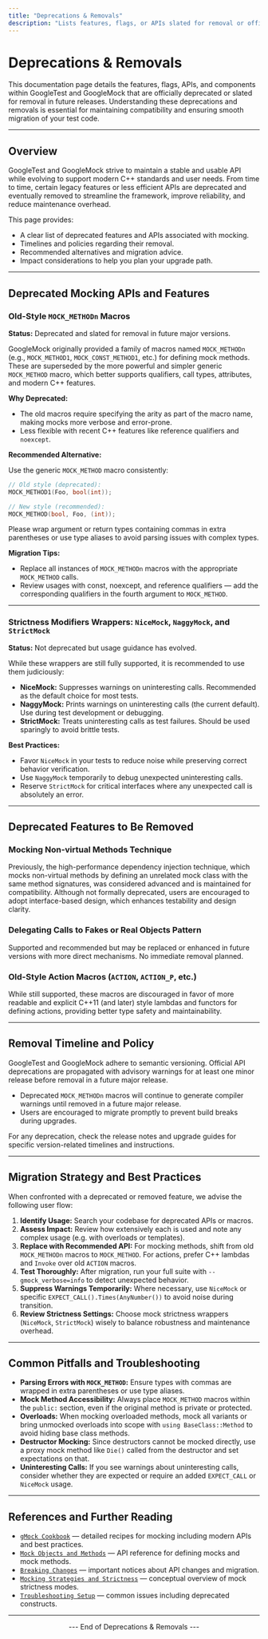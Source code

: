 ```yaml
---
title: "Deprecations & Removals"
description: "Lists features, flags, or APIs slated for removal or officially deprecated. Explains timelines, recommended alternatives, and impact on user projects."
---
```


# Deprecations & Removals

This documentation page details the features, flags, APIs, and components within GoogleTest and GoogleMock that are officially deprecated or slated for removal in future releases. Understanding these deprecations and removals is essential for maintaining compatibility and ensuring smooth migration of your test code.

---

## Overview

GoogleTest and GoogleMock strive to maintain a stable and usable API while evolving to support modern C++ standards and user needs. From time to time, certain legacy features or less efficient APIs are deprecated and eventually removed to streamline the framework, improve reliability, and reduce maintenance overhead.

This page provides:

- A clear list of deprecated features and APIs associated with mocking.
- Timelines and policies regarding their removal.
- Recommended alternatives and migration advice.
- Impact considerations to help you plan your upgrade path.

---

## Deprecated Mocking APIs and Features

### Old-Style `MOCK_METHODn` Macros

**Status:** Deprecated and slated for removal in future major versions.

GoogleMock originally provided a family of macros named `MOCK_METHODn` (e.g., `MOCK_METHOD1`, `MOCK_CONST_METHOD1`, etc.) for defining mock methods. These are superseded by the more powerful and simpler generic `MOCK_METHOD` macro, which better supports qualifiers, call types, attributes, and modern C++ features.

**Why Deprecated:**

- The old macros require specifying the arity as part of the macro name, making mocks more verbose and error-prone.
- Less flexible with recent C++ features like reference qualifiers and `noexcept`.

**Recommended Alternative:**

Use the generic `MOCK_METHOD` macro consistently:

```cpp
// Old style (deprecated):
MOCK_METHOD1(Foo, bool(int));

// New style (recommended):
MOCK_METHOD(bool, Foo, (int));
```

Please wrap argument or return types containing commas in extra parentheses or use type aliases to avoid parsing issues with complex types.

**Migration Tips:**

- Replace all instances of `MOCK_METHODn` macros with the appropriate `MOCK_METHOD` calls.
- Review usages with const, noexcept, and reference qualifiers — add the corresponding qualifiers in the fourth argument to `MOCK_METHOD`.

---

### Strictness Modifiers Wrappers: `NiceMock`, `NaggyMock`, and `StrictMock`

**Status:** Not deprecated but usage guidance has evolved.

While these wrappers are still fully supported, it is recommended to use them judiciously:

- **NiceMock:** Suppresses warnings on uninteresting calls. Recommended as the default choice for most tests.
- **NaggyMock:** Prints warnings on uninteresting calls (the current default). Use during test development or debugging.
- **StrictMock:** Treats uninteresting calls as test failures. Should be used sparingly to avoid brittle tests.

**Best Practices:**

- Favor `NiceMock` in your tests to reduce noise while preserving correct behavior verification.
- Use `NaggyMock` temporarily to debug unexpected uninteresting calls.
- Reserve `StrictMock` for critical interfaces where any unexpected call is absolutely an error.

---

## Deprecated Features to Be Removed

### Mocking Non-virtual Methods Technique

Previously, the high-performance dependency injection technique, which mocks non-virtual methods by defining an unrelated mock class with the same method signatures, was considered advanced and is maintained for compatibility. Although not formally deprecated, users are encouraged to adopt interface-based design, which enhances testability and design clarity.

### Delegating Calls to Fakes or Real Objects Pattern

Supported and recommended but may be replaced or enhanced in future versions with more direct mechanisms. No immediate removal planned.

### Old-Style Action Macros (`ACTION`, `ACTION_P`, etc.)

While still supported, these macros are discouraged in favor of more readable and explicit C++11 (and later) style lambdas and functors for defining actions, providing better type safety and maintainability.


---

## Removal Timeline and Policy

GoogleTest and GoogleMock adhere to semantic versioning. Official API deprecations are propagated with advisory warnings for at least one minor release before removal in a future major release.

- Deprecated `MOCK_METHODn` macros will continue to generate compiler warnings until removed in a future major release.
- Users are encouraged to migrate promptly to prevent build breaks during upgrades.

For any deprecation, check the release notes and upgrade guides for specific version-related timelines and instructions.

---

## Migration Strategy and Best Practices

When confronted with a deprecated or removed feature, we advise the following user flow:

1. **Identify Usage:** Search your codebase for deprecated APIs or macros.
2. **Assess Impact:** Review how extensively each is used and note any complex usage (e.g. with overloads or templates).
3. **Replace with Recommended API:** For mocking methods, shift from old `MOCK_METHODn` macros to `MOCK_METHOD`. For actions, prefer C++ lambdas and `Invoke` over old `ACTION` macros.
4. **Test Thoroughly:** After migration, run your full suite with `--gmock_verbose=info` to detect unexpected behavior.
5. **Suppress Warnings Temporarily:** Where necessary, use `NiceMock` or specific `EXPECT_CALL().Times(AnyNumber())` to avoid noise during transition.
6. **Review Strictness Settings:** Choose mock strictness wrappers (`NiceMock`, `StrictMock`) wisely to balance robustness and maintenance overhead.

---

## Common Pitfalls and Troubleshooting

- **Parsing Errors with `MOCK_METHOD`:** Ensure types with commas are wrapped in extra parentheses or use type aliases.
- **Mock Method Accessibility:** Always place `MOCK_METHOD` macros within the `public:` section, even if the original method is private or protected.
- **Overloads:** When mocking overloaded methods, mock all variants or bring unmocked overloads into scope with `using BaseClass::Method` to avoid hiding base class methods.
- **Destructor Mocking:** Since destructors cannot be mocked directly, use a proxy mock method like `Die()` called from the destructor and set expectations on that.
- **Uninteresting Calls:** If you see warnings about uninteresting calls, consider whether they are expected or require an added `EXPECT_CALL` or `NiceMock` usage.

---

## References and Further Reading

- [`gMock Cookbook`](https://google.github.io/googletest/gmock_cook_book.html) — detailed recipes for mocking including modern APIs and best practices.
- [`Mock Objects and Methods`](../api-reference/mocking-actions-matchers/mock-objects-and-methods.md) — API reference for defining mocks and mock methods.
- [`Breaking Changes`](../changelog/upgrade-migration/breaking-changes.md) — important notices about API changes and migration.
- [`Mocking Strategies and Strictness`](../concepts/mocking-strategies-extensibility/strictness-and-behavior.md) — conceptual overview of mock strictness modes.
- [`Troubleshooting Setup`](../getting_started/first_test_and_validation/troubleshooting_setup.md) — common issues including deprecated constructs.


---

<center>--- End of Deprecations & Removals ---</center>
